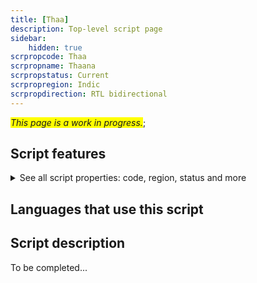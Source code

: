 ```yaml
---
title: [Thaa]
description: Top-level script page
sidebar:
    hidden: true
scrpropcode: Thaa
scrpropname: Thaana
scrpropstatus: Current
scrpropregion: Indic
scrpropdirection: RTL bidirectional
---
```


<span style='background-color:yellow'>_This page is a work in progress._</span>;


## Script features

<details>
<summary> See all script properties: code, region, status and more</summary>
<ScriptInfo />
</details>

## Languages that use this script

<WsList script='Thaa' wsMax='5' />

## Script description

To be completed...

